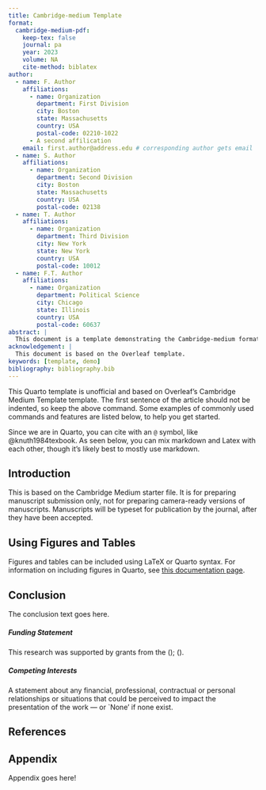 ```yaml
---
title: Cambridge-medium Template
format:
  cambridge-medium-pdf:
    keep-tex: false
    journal: pa
    year: 2023
    volume: NA
    cite-method: biblatex
author:
  - name: F. Author
    affiliations:
      - name: Organization
        department: First Division
        city: Boston
        state: Massachusetts
        country: USA
        postal-code: 02210-1022
      - A second affilication
    email: first.author@address.edu # corresponding author gets email
  - name: S. Author
    affiliations:
      - name: Organization
        department: Second Division
        city: Boston
        state: Massachusetts
        country: USA
        postal-code: 02138
  - name: T. Author
    affiliations:
      - name: Organization
        department: Third Division
        city: New York
        state: New York
        country: USA
        postal-code: 10012
  - name: F.T. Author
    affiliations:
      - name: Organization
        department: Political Science
        city: Chicago
        state: Illinois
        country: USA
        postal-code: 60637
abstract: |
  This document is a template demonstrating the Cambridge-medium format.
acknowledgement: |
  This document is based on the Overleaf template.
keywords: [template, demo]
bibliography: bibliography.bib
---
```


\noindent This Quarto template is unofficial and based on Overleaf's Cambridge Medium Template template. The first sentence of the article should not be indented, so keep the above command. Some examples of commonly used commands and features are listed below, to help you get started.

Since we are in Quarto, you can cite with an `@` symbol, like @knuth1984texbook. As seen below, you can mix markdown and Latex with each other, though it's likely best to mostly use markdown.

## Introduction {#sec-intro}

This is based on the Cambridge Medium starter file. It is for preparing manuscript submission only, not for preparing camera-ready versions of manuscripts. Manuscripts will be typeset for publication by the journal, after they have been accepted.

## Using Figures and Tables

Figures and tables can be included using LaTeX or Quarto syntax. For information on including figures in Quarto, see [this documentation page](https://quarto.org/docs/authoring/figures.html).


## Conclusion
The conclusion text goes here.


##### Funding Statement

This research was supported by grants from the <funder-name> <doi> (<award ID>); <funder-name> <doi> (<award ID>).

##### Competing Interests

A statement about any financial, professional, contractual or personal relationships or situations that could be perceived to impact the presentation of the work --- or `None' if none exist.

## References

:::{#refs}
:::

## Appendix {.appendix}

Appendix goes here!


